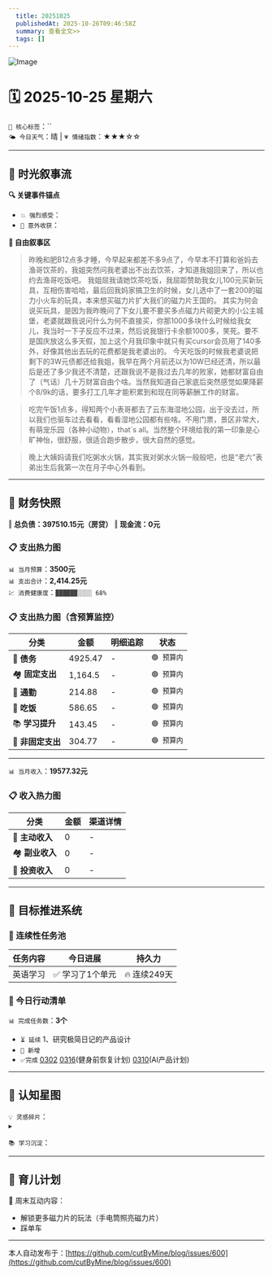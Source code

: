 ```yaml
---
  title: 20251025
  publishedAt: 2025-10-26T09:46:58Z
  summary: 查看全文>>
  tags: []
---
```


![Image](https://github.com/user-attachments/assets/2b7ad10d-72a9-4a8c-ae15-fc9515323984)

# 🗓️ 2025-10-25 星期六  
`🔑 核心标签`：``  
`🌤️ 今日天气`：晴 | `💗 情绪指数`：★★★☆☆   

---


## 🌊 **时光叙事流**
**🔍 关键事件锚点**  
- `💥 强烈感受`：         
- `🎉 意外收获`：           

**📖 自由叙事区**  
> 昨晚和肥B12点多才睡，今早起来都差不多9点了，今早本不打算和爸妈去渔哥饮茶的，我姐突然问我老婆出不出去饮茶，才知道我姐回来了，所以也约去渔哥吃饭吧。
> 我姐屈我请她饮茶吃饭，我屈距赞助我女儿100元买新玩具，互相伤害哈哈，最后回我妈家搞卫生的时候，女儿选中了一套200的磁力小火车的玩具，本来想买磁力片扩大我们的磁力片王国的。
> 其实为何会说买玩具，是因为我昨晚问了下女儿要不要买多点磁力片砌更大的小公主城堡，老婆就跟我说问什么为何不直接买，你那1000多块什么时候给我女儿，我当时一下子反应不过来，然后说我银行卡余额1000多，笑死。要不是国庆放这么多天假，加上这个月我印象中就只有买cursor会员用了140多外，好像其他出去玩的花费都是我老婆出的。
> 今天吃饭的时候我老婆说把剩下的3W元债都还给我姐，我早在两个月前还以为10W已经还清，所以最后是还了多少我还不清楚，还跟我说不是我过去几年的败家，她都财富自由了（气话）几十万财富自由个啥。当然我知道自己家底后突然感觉如果降薪个8/9k的话，要多打工几年才能积累到和现在同等薪酬工作的财富。

> 吃完午饭1点多，得知两个小表哥都去了云东海湿地公园，出于没去过，所以我们也驱车过去看看，看看湿地公园都有些啥。不用门票，景区非常大，有萌宠乐园（各种小动物），that`s all。当然整个环境给我的第一印象是心旷神怡，很舒服，很适合跑步散步，很大自然的感觉。

> 晚上大姨妈请我们吃粥水火锅，其实我对粥水火锅一般般吧，也是“老六”表弟出生后我第一次在月子中心外看到。

---

## 💸 **财务快照**
‖ **总负债：397510.15元（房贷）**
‖ **现金流：0元**

### 📋 支出热力图

`📊 当月预算`：**3500元**  
`📊 支出合计`：**2,414.25元**  
`💹 消费健康度`：`▓▓▓▓▓▓░░░░ 68%`  
### 📋 支出热力图（含预算监控）
| 分类         | 金额    | 明细追踪                  | 状态           |
|--------------|---------|---------------------------|----------------|
| 🏦 **债务**    | 4925.47   |  -  | `🟢 预算内`   |
| 🏘️ **固定支出** | 1,164.5     |  -  | `🟢 预算内`     |
| 🚌 **通勤**     | 214.88   | -  | `🟢 预算内`     |
| 🍜 **吃饭**     | 586.65  |  -  | `🟢 预算内`   |
| 📚 **学习提升** | 143.45      |   -     | `🟢 预算内`     |
| 🎲 **非固定支出** | 304.77   |  -  | `🟢 预算内`  |
---

`📊 当月收入`：**19577.32元**  

### 📋 收入热力图
| 分类         | 金额    | 渠道详情             |
|--------------|---------|-------------------------|
| 🏦 **主动收入**  | 0                | -        |
| 🏘️ **副业收入**  | 0                | -        |
| 🚌 **投资收入**  | 0                | -        |



---

## 🎯 **目标推进系统**

### 🔄 连续性任务池
| 任务内容                | 今日进展          | 持久力     |
|-------------------------|-------------------|------------|
| 英语学习         | ✅ 学习了1个单元 | 🔥 连续249天  |




### 📌 今日行动清单

`📊 完成任务数`：**3个**  
- `⏳ 延续` 1、研究极简日记的产品设计             
- `🚩 新增`   
- `✅完成` [0302](note://WEB9685e40ae7a6464db1196641a1ffd0ee)   [0316](note://WEBc1fcc89ec3e741538b703e8017b38c9f)(健身前恢复计划)  [0310](note://WEBfc89f9187c014fbe9fab88e2d09b4bde)(AI产品计划)


---

## 🌌 **认知星图**
`💡 灵感碎片`：  
▸ 


`📚 学习沉淀`：  
>    

---

## 🌃 育儿计划

🚀 周末互动内容：  
- 解锁更多磁力片的玩法（手电筒照亮磁力片）  
- 踩单车

---
本人自动发布于：[https://github.com/cutByMine/blog/issues/600](https://github.com/cutByMine/blog/issues/600)
